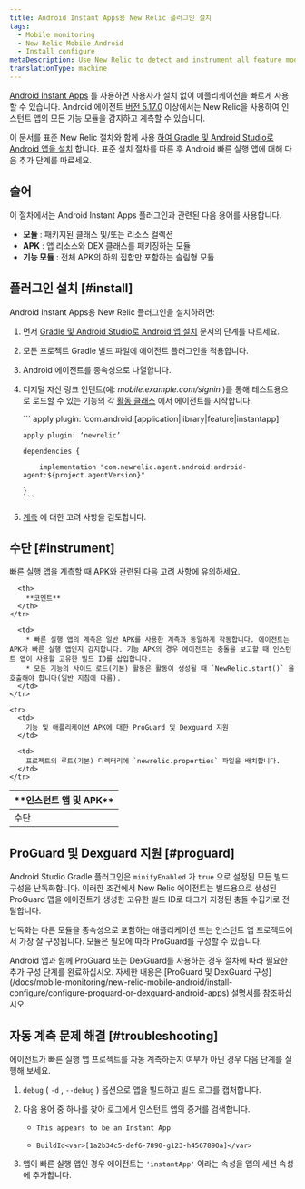 ```yaml
---
title: Android Instant Apps용 New Relic 플러그인 설치
tags:
  - Mobile monitoring
  - New Relic Mobile Android
  - Install configure
metaDescription: Use New Relic to detect and instrument all feature modules for Android Instant Apps.
translationType: machine
---
```


[Android Instant Apps](https://developer.android.com/topic/instant-apps/index.html) 를 사용하면 사용자가 설치 없이 애플리케이션을 빠르게 사용할 수 있습니다. Android 에이전트 [버전 5.17.0](/docs/release-notes/mobile-release-notes/android-release-notes/android-5170) 이상에서는 New Relic을 사용하여 인스턴트 앱의 모든 기능 모듈을 감지하고 계측할 수 있습니다.

이 문서를 표준 New Relic 절차와 함께 사용 [하여 Gradle 및 Android Studio로 Android 앱을 설치](/docs/mobile-monitoring/new-relic-mobile-android/install-configure/install-android-apps-gradle-android-studio) 합니다. 표준 설치 절차를 따른 후 Android 빠른 실행 앱에 대해 다음 추가 단계를 따르세요.

## 술어

이 절차에서는 Android Instant Apps 플러그인과 관련된 다음 용어를 사용합니다.

* **모듈** : 패키지된 클래스 및/또는 리소스 컬렉션
* **APK** : 앱 리소스와 DEX 클래스를 패키징하는 모듈
* **기능 모듈** : 전체 APK의 하위 집합만 포함하는 슬림형 모듈

## 플러그인 설치 [#install]

Android Instant Apps용 New Relic 플러그인을 설치하려면:

1. 먼저 [Gradle 및 Android Studio로 Android 앱 설치](/docs/mobile-monitoring/new-relic-mobile-android/install-configure/install-android-apps-gradle-android-studio) 문서의 단계를 따르세요.

2. 모든 프로젝트 Gradle 빌드 파일에 에이전트 플러그인을 적용합니다.

3. Android 에이전트를 종속성으로 나열합니다.

4. 디지털 자산 링크 인텐트(예: <var>mobile.example.com/signin</var> )를 통해 테스트용으로 로드할 수 있는 기능의 각 [활동 클래스](https://developer.android.com/reference/android/app/Activity.html) 에서 에이전트를 시작합니다.

   <CollapserGroup>
     <Collapser
       id="build.gradle"
       title="최소 build.gradle 예제"
     >
       ```
       apply plugin: ‘com.android.[application|library|feature|instantapp]'

       apply plugin: ‘newrelic’

       dependencies {

           implementation "com.newrelic.agent.android:android-agent:${project.agentVersion}"

       }
       ```
     </Collapser>
   </CollapserGroup>

5. [계측](#instrument) 에 대한 고려 사항을 검토합니다.

## 수단 [#instrument]

빠른 실행 앱을 계측할 때 APK와 관련된 다음 고려 사항에 유의하세요.

<table>
  <thead>
    <tr>
      <th style={{ width: "200px" }}>
        **인스턴트 앱 및 APK**
      </th>

      <th>
        **코멘트**
      </th>
    </tr>
  </thead>

  <tbody>
    <tr>
      <td>
        수단
      </td>

      <td>
        * 빠른 실행 앱의 계측은 일반 APK를 사용한 계측과 동일하게 작동합니다. 에이전트는 APK가 빠른 실행 앱인지 감지합니다. 기능 APK의 경우 에이전트는 충돌을 보고할 때 인스턴트 앱이 사용할 고유한 빌드 ID를 삽입합니다.
        * 모든 기능의 사이드 로드(기본) 활동은 활동이 생성될 때 `NewRelic.start()` 을 호출해야 합니다(일반 지침에 따름).
      </td>
    </tr>

    <tr>
      <td>
        기능 및 애플리케이션 APK에 대한 ProGuard 및 Dexguard 지원
      </td>

      <td>
        프로젝트의 루트(기본) 디렉터리에 `newrelic.properties` 파일을 배치합니다.
      </td>
    </tr>
  </tbody>
</table>

## ProGuard 및 Dexguard 지원 [#proguard]

Android Studio Gradle 플러그인은 `minifyEnabled` 가 `true` 으로 설정된 모든 빌드 구성을 난독화합니다. 이러한 조건에서 New Relic 에이전트는 빌드용으로 생성된 ProGuard 맵을 에이전트가 생성한 고유한 빌드 ID로 태그가 지정된 충돌 수집기로 전달합니다.

난독화는 다른 모듈을 종속성으로 포함하는 애플리케이션 또는 인스턴트 앱 프로젝트에서 가장 잘 구성됩니다. 모듈은 필요에 따라 ProGuard를 구성할 수 있습니다.

<Callout variant="important">
  Android 앱과 함께 ProGuard 또는 DexGuard를 사용하는 경우 절차에 따라 필요한 추가 구성 단계를 완료하십시오. 자세한 내용은 [ProGuard 및 DexGuard 구성](/docs/mobile-monitoring/new-relic-mobile-android/install-configure/configure-proguard-or-dexguard-android-apps) 설명서를 참조하십시오.
</Callout>

## 자동 계측 문제 해결 [#troubleshooting]

에이전트가 빠른 실행 앱 프로젝트를 자동 계측하는지 여부가 아닌 경우 다음 단계를 실행해 보세요.

1. `debug` ( `-d` , `--debug` ) 옵션으로 앱을 빌드하고 빌드 로그를 캡처합니다.

2. 다음 용어 중 하나를 찾아 로그에서 인스턴트 앱의 증거를 검색합니다.

   * ```
     This appears to be an Instant App
     ```
   * ```
     BuildId<var>[1a2b34c5-def6-7890-g123-h4567890a]</var>
     ```

3. 앱이 빠른 실행 앱인 경우 에이전트는 `'instantApp'` 이라는 속성을 앱의 세션 속성에 추가합니다.